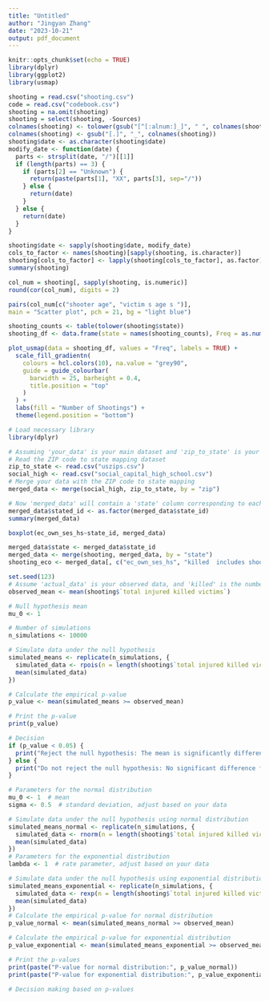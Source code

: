 ---
title: "Untitled"
author: "Jingyan Zhang"
date: "2023-10-21"
output: pdf_document
---

```{r setup, include=FALSE}
knitr::opts_chunk$set(echo = TRUE)
library(dplyr)
library(ggplot2)
library(usmap)
```

```{r}
shooting = read.csv("shooting.csv")
code = read.csv("codebook.csv")
shooting = na.omit(shooting)
shooting = select(shooting, -Sources)
colnames(shooting) <- tolower(gsub("[^[:alnum:]_]", " ", colnames(shooting)))
colnames(shooting) <- gsub("[.]", "_", colnames(shooting))
shooting$date <- as.character(shooting$date)
modify_date <- function(date) {
  parts <- strsplit(date, "/")[[1]]
  if (length(parts) == 3) {
    if (parts[2] == "Unknown") {
      return(paste(parts[1], "XX", parts[3], sep="/"))
    } else {
      return(date)
    }
  } else {
    return(date)
  }
}

shooting$date <- sapply(shooting$date, modify_date)
cols_to_factor <- names(shooting)[sapply(shooting, is.character)]
shooting[cols_to_factor] <- lapply(shooting[cols_to_factor], as.factor)
summary(shooting)
```

```{r}
col_num = shooting[, sapply(shooting, is.numeric)]
round(cor(col_num), digits = 2)
```



```{r}
pairs(col_num[c("shooter age", "victim s age s ")],
main = "Scatter plot", pch = 21, bg = "light blue")
```

```{r}

shooting_counts <- table(tolower(shooting$state))
shooting_df <- data.frame(state = names(shooting_counts), Freq = as.numeric(shooting_counts))

plot_usmap(data = shooting_df, values = "Freq", labels = TRUE) +
  scale_fill_gradientn(
    colours = hcl.colors(10), na.value = "grey90",
    guide = guide_colourbar(
      barwidth = 25, barheight = 0.4,
      title.position = "top" 
    )
  ) +
  labs(fill = "Number of Shootings") +
  theme(legend.position = "bottom")

```


```{r}
# Load necessary library
library(dplyr)

# Assuming 'your_data' is your main dataset and 'zip_to_state' is your ZIP code to state mapping dataset
# Read the ZIP code to state mapping dataset
zip_to_state <- read.csv("uszips.csv")
social_high <- read.csv("social_capital_high_school.csv")
# Merge your data with the ZIP code to state mapping
merged_data <- merge(social_high, zip_to_state, by = "zip")

# Now 'merged_data' will contain a 'state' column corresponding to each ZIP code
merged_data$stated_id <- as.factor(merged_data$state_id)
summary(merged_data)
```

```{r}
boxplot(ec_own_ses_hs~state_id, merged_data)
```

```{r}
merged_data$state <- merged_data$state_id
merged_data <- merge(shooting, merged_data, by = "state")
shooting_eco <- merged_data[, c("ec_own_ses_hs", "killed  includes shooter ")]
```



```{r}
set.seed(123)
# Assume 'actual_data' is your observed data, and 'killed' is the number of people killed in each event
observed_mean <- mean(shooting$`total injured killed victims`)

# Null hypothesis mean
mu_0 <- 1

# Number of simulations
n_simulations <- 10000

# Simulate data under the null hypothesis
simulated_means <- replicate(n_simulations, {
  simulated_data <- rpois(n = length(shooting$`total injured killed victims`), lambda = mu_0)
  mean(simulated_data)
})

# Calculate the empirical p-value
p_value <- mean(simulated_means >= observed_mean)

# Print the p-value
print(p_value)

# Decision
if (p_value < 0.05) {
  print("Reject the null hypothesis: The mean is significantly different from 1")
} else {
  print("Do not reject the null hypothesis: No significant difference from 1")
}
```


```{r}
# Parameters for the normal distribution
mu_0 <- 1  # mean
sigma <- 0.5  # standard deviation, adjust based on your data

# Simulate data under the null hypothesis using normal distribution
simulated_means_normal <- replicate(n_simulations, {
  simulated_data <- rnorm(n = length(shooting$`total injured killed victims`), mean = mu_0, sd = sigma)
  mean(simulated_data)
})
# Parameters for the exponential distribution
lambda <- 1  # rate parameter, adjust based on your data

# Simulate data under the null hypothesis using exponential distribution
simulated_means_exponential <- replicate(n_simulations, {
  simulated_data <- rexp(n = length(shooting$`total injured killed victims`), rate = lambda)
  mean(simulated_data)
})
# Calculate the empirical p-value for normal distribution
p_value_normal <- mean(simulated_means_normal >= observed_mean)

# Calculate the empirical p-value for exponential distribution
p_value_exponential <- mean(simulated_means_exponential >= observed_mean)

# Print the p-values
print(paste("P-value for normal distribution:", p_value_normal))
print(paste("P-value for exponential distribution:", p_value_exponential))

# Decision making based on p-values

```



